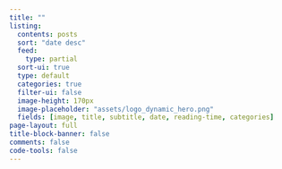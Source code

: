 ```yaml
---
title: ""
listing:
  contents: posts
  sort: "date desc"
  feed: 
    type: partial
  sort-ui: true
  type: default
  categories: true
  filter-ui: false
  image-height: 170px
  image-placeholder: "assets/logo_dynamic_hero.png"
  fields: [image, title, subtitle, date, reading-time, categories]
page-layout: full
title-block-banner: false
comments: false
code-tools: false
---
```


